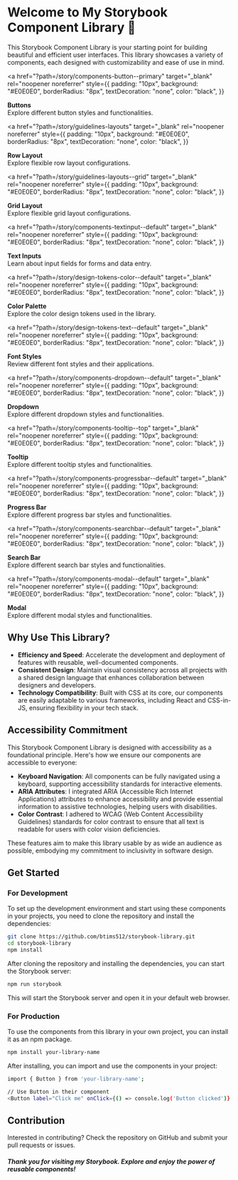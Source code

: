 
<Meta title="Introduction" />

# Welcome to My Storybook Component Library 🌟

This Storybook Component Library is your starting point for building beautiful and efficient user interfaces. This library showcases a variety of components, each designed with customizability and ease of use in mind.

<div id="intro-container" style={{ display: 'flex', flexDirection: 'column', gap: '20px', marginBottom: '40px' }}>

<a
  href="?path=/story/components-button--primary"
  target="_blank"
  rel="noopener noreferrer"
  style={{
    padding: "10px",
    background: "#E0E0E0",
    borderRadius: "8px",
    textDecoration: "none",
    color: "black",
  }}
>
  <strong>Buttons</strong>
  <br />
  Explore different button styles and functionalities.
</a>

<a
  href="?path=/story/guidelines-layouts"
  target="_blank"
  rel="noopener noreferrer"
  style={{
    padding: "10px",
    background: "#E0E0E0",
    borderRadius: "8px",
    textDecoration: "none",
    color: "black",
  }}
>
  <strong>Row Layout</strong>
  <br />
  Explore flexible row layout configurations.
</a>

<a
  href="?path=/story/guidelines-layouts--grid"
  target="_blank"
  rel="noopener noreferrer"
  style={{
    padding: "10px",
    background: "#E0E0E0",
    borderRadius: "8px",
    textDecoration: "none",
    color: "black",
  }}
>
  <strong>Grid Layout</strong>
  <br />
  Explore flexible grid layout configurations.
</a>

<a
  href="?path=/story/components-textinput--default"
  target="_blank"
  rel="noopener noreferrer"
  style={{
    padding: "10px",
    background: "#E0E0E0",
    borderRadius: "8px",
    textDecoration: "none",
    color: "black",
  }}
>
  <strong>Text Inputs</strong>
  <br />
  Learn about input fields for forms and data entry.
</a>

<a
  href="?path=/story/design-tokens-color--default"
  target="_blank"
  rel="noopener noreferrer"
  style={{
    padding: "10px",
    background: "#E0E0E0",
    borderRadius: "8px",
    textDecoration: "none",
    color: "black",
  }}
>
  <strong>Color Palette</strong>
  <br />
  Explore the color design tokens used in the library.
</a>

<a
  href="?path=/story/design-tokens-text--default"
  target="_blank"
  rel="noopener noreferrer"
  style={{
    padding: "10px",
    background: "#E0E0E0",
    borderRadius: "8px",
    textDecoration: "none",
    color: "black",
  }}
>
  <strong>Font Styles</strong>
  <br />
  Review different font styles and their applications.
</a>

<a
  href="?path=/story/components-dropdown--default"
  target="_blank"
  rel="noopener noreferrer"
  style={{
    padding: "10px",
    background: "#E0E0E0",
    borderRadius: "8px",
    textDecoration: "none",
    color: "black",
  }}
>
  <strong>Dropdown</strong>
  <br />
  Explore different dropdown styles and functionalities.
</a>

<a
  href="?path=/story/components-tooltip--top"
  target="_blank"
  rel="noopener noreferrer"
  style={{
    padding: "10px",
    background: "#E0E0E0",
    borderRadius: "8px",
    textDecoration: "none",
    color: "black",
  }}
>
  <strong>Tooltip</strong>
  <br />
  Explore different tooltip styles and functionalities.
</a>

<a
  href="?path=/story/components-progressbar--default"
  target="_blank"
  rel="noopener noreferrer"
  style={{
    padding: "10px",
    background: "#E0E0E0",
    borderRadius: "8px",
    textDecoration: "none",
    color: "black",
  }}
>
  <strong>Progress Bar</strong>
  <br />
  Explore different progress bar styles and functionalities.
</a>

<a
  href="?path=/story/components-searchbar--default"
  target="_blank"
  rel="noopener noreferrer"
  style={{
    padding: "10px",
    background: "#E0E0E0",
    borderRadius: "8px",
    textDecoration: "none",
    color: "black",
  }}
>
  <strong>Search Bar</strong>
  <br />
  Explore different search bar styles and functionalities.
</a>

<a
  href="?path=/story/components-modal--default"
  target="_blank"
  rel="noopener noreferrer"
  style={{
    padding: "10px",
    background: "#E0E0E0",
    borderRadius: "8px",
    textDecoration: "none",
    color: "black",
  }}
>
  <strong>Modal</strong>
  <br />
  Explore different modal styles and functionalities.
</a>

</div>

## Why Use This Library?

- **Efficiency and Speed**: Accelerate the development and deployment of features with reusable, well-documented components.
- **Consistent Design**: Maintain visual consistency across all projects with a shared design language that enhances collaboration between designers and developers.
- **Technology Compatibility**: Built with CSS at its core, our components are easily adaptable to various frameworks, including React and CSS-in-JS, ensuring flexibility in your tech stack.

## Accessibility Commitment

This Storybook Component Library is designed with accessibility as a foundational principle. Here's how we ensure our components are accessible to everyone:

- **Keyboard Navigation**: All components can be fully navigated using a keyboard, supporting accessibility standards for interactive elements.
- **ARIA Attributes**: I integrated ARIA (Accessible Rich Internet Applications) attributes to enhance accessibility and provide essential information to assistive technologies, helping users with disabilities.
- **Color Contrast**: I adhered to WCAG (Web Content Accessibility Guidelines) standards for color contrast to ensure that all text is readable for users with color vision deficiencies.

These features aim to make this library usable by as wide an audience as possible, embodying my commitment to inclusivity in software design.

## Get Started

### For Development

To set up the development environment and start using these components in your projects, you need to clone the repository and install the dependencies:

```bash
git clone https://github.com/btims512/storybook-library.git
cd storybook-library
npm install

```

After cloning the repository and installing the dependencies, you can start the Storybook server:

```bash
npm run storybook
```

This will start the Storybook server and open it in your default web browser.

### For Production

To use the components from this library in your own project, you can install it as an npm package.

```bash
npm install your-library-name
```

After installing, you can import and use the components in your project:

```bash
import { Button } from 'your-library-name';

// Use Button in their component
<Button label="Click me" onClick={() => console.log('Button clicked')} />
```

## Contribution

Interested in contributing? Check the repository on GitHub and submit your pull requests or issues.

##### Thank you for visiting my Storybook. Explore and enjoy the power of reusable components!
